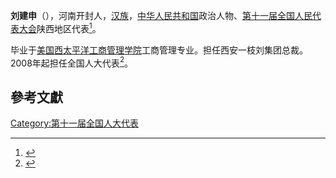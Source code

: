 '''刘建申'''（{{bd|1956年||}}），河南开封人，[[汉族|汉族]]，[[中华人民共和国|中华人民共和国]]政治人物、[[第十一届全国人民代表大会|第十一届全国人民代表大会]]陕西地区代表<ref>{{cite web|author=新华网|title=第十一届全国人大代表|url=http://news.xinhuanet.com/ziliao/2008-03/03/content_7708230.htm?node=36628|publisher=新华网|accessdate=2014-01-07|archive-date=2014-01-10|archive-url=https://web.archive.org/web/20140110211415/http://news.xinhuanet.com/ziliao/2008-03/03/content_7708230.htm?node=36628|dead-url=no}}</ref>。

毕业于[[美国西太平洋工商管理学院|美国西太平洋工商管理学院]]工商管理专业。担任西安一枝刘集团总裁。2008年起担任全国人大代表<ref>{{cite news|title=全国人大代表信息-刘建申|url=http://210.82.31.1:8084/delegate/viewDelegate.action?dbid=112463|accessdate=2013-04-05|newspaper=全国人大网|archive-url=https://web.archive.org/web/20140528032554/http://www.npc.gov.cn/delegate/viewDelegate.action?dbid=112463|archive-date=2014-05-28|dead-url=yes}}</ref>。

==參考文獻==
{{reflist}}
[[Category:第十一届全国人大代表|Category:第十一届全国人大代表]]